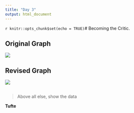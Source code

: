 ```yaml
---
title: "Day 3"
output: html_document
---
```


```r
knitr::opts_chunk$set(echo = TRUE)
```# Becoming the Critic.

## Original Graph
![](http://www.perceptualedge.com/images/example9problem.gif)

## Revised Graph
![](http://www.perceptualedge.com/images/example9solution.jpg)

## 
> Above all else, show the data

**Tufte**
